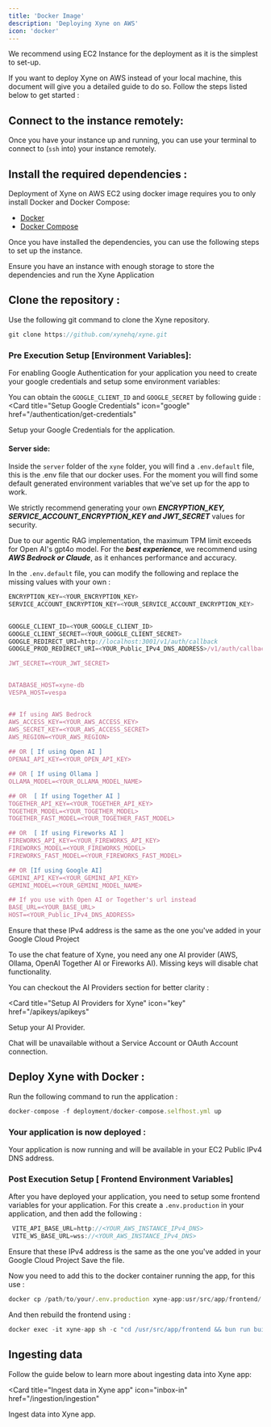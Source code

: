 ```yaml
---
title: 'Docker Image'
description: 'Deploying Xyne on AWS'
icon: 'docker'
---
```


<Tip>We recommend using EC2 Instance for the deployment as it is the simplest to set-up.</Tip>

If you want to deploy Xyne on AWS instead of your local machine, this document will give you a detailed guide to do so.
Follow the steps listed below to get started : 

## Connect to the instance remotely: 
Once you have your instance up and running, you can use your terminal to connect to (```ssh``` into) your instance remotely. 


## Install the required dependencies : 
Deployment of Xyne on AWS EC2 using docker image requires you to only install Docker and Docker Compose:


- [Docker](https://docs.docker.com/engine/install/) 
- [Docker Compose](https://docs.docker.com/compose/install/)

Once you have installed the dependencies, you can use the following steps to set up the instance.

<Warning>Ensure you have an instance with enough storage to store the dependencies and run the Xyne Application</Warning>


## Clone the repository : 

Use the following git command to clone the Xyne repository.
```javascript
git clone https://github.com/xynehq/xyne.git
```

### Pre Execution Setup [Environment Variables]:

For enabling Google Authentication for your application you need to create your google credentials and setup some environment variables: 

You can obtain the ```GOOGLE_CLIENT_ID``` and ```GOOGLE_SECRET``` by following guide : 
<Card
  title="Setup Google Credentials"
  icon="google"
  href="/authentication/get-credentials"
>
Setup your Google Credentials for the application.
</Card>

#### Server side: 
Inside the ```server``` folder of the ```xyne``` folder, you will find a ```.env.default``` file, this is the .env file that our docker uses.
For the moment you will find some default generated environment variables that we've set up for the app to work.

<Warning> We strictly recommend generating your own ***ENCRYPTION_KEY, SERVICE_ACCOUNT_ENCRYPTION_KEY and JWT_SECRET*** values for security.</Warning>


<Tip>Due to our agentic RAG implementation, the maximum TPM limit exceeds for Open AI's gpt4o model. 
 For the ***best experience***, we recommend using ***AWS Bedrock or Claude***, as it enhances performance and accuracy. </Tip>

In the ```.env.default``` file, you can modify the following and replace the missing values with your own :

```javascript .env.default file
ENCRYPTION_KEY=<YOUR_ENCRYPTION_KEY>
SERVICE_ACCOUNT_ENCRYPTION_KEY=<YOUR_SERVICE_ACCOUNT_ENCRYPTION_KEY> 

  
GOOGLE_CLIENT_ID=<YOUR_GOOGLE_CLIENT_ID>
GOOGLE_CLIENT_SECRET=<YOUR_GOOGLE_CLIENT_SECRET>
GOOGLE_REDIRECT_URI=http://localhost:3001/v1/auth/callback
GOOGLE_PROD_REDIRECT_URI=<YOUR_Public_IPv4_DNS_ADDRESS>/v1/auth/callback

JWT_SECRET=<YOUR_JWT_SECRET>


DATABASE_HOST=xyne-db
VESPA_HOST=vespa


## If using AWS Bedrock
AWS_ACCESS_KEY=<YOUR_AWS_ACCESS_KEY>
AWS_SECRET_KEY=<YOUR_AWS_ACCESS_SECRET>
AWS_REGION=<YOUR_AWS_REGION>
  
## OR [ If using Open AI ]
OPENAI_API_KEY=<YOUR_OPEN_API_KEY>

## OR [ If using Ollama ] 
OLLAMA_MODEL=<YOUR_OLLAMA_MODEL_NAME> 

## OR  [ If using Together AI ] 
TOGETHER_API_KEY=<YOUR_TOGETHER_API_KEY>
TOGETHER_MODEL=<YOUR_TOGETHER_MODEL>
TOGETHER_FAST_MODEL=<YOUR_TOGETHER_FAST_MODEL>

## OR  [ If using Fireworks AI ] 
FIREWORKS_API_KEY=<YOUR_FIREWORKS_API_KEY>
FIREWORKS_MODEL=<YOUR_FIREWORKS_MODEL>
FIREWORKS_FAST_MODEL=<YOUR_FIREWORKS_FAST_MODEL>

## OR [If using Google AI]
GEMINI_API_KEY=<YOUR_GEMINI_API_KEY> 
GEMINI_MODEL=<YOUR_GEMINI_MODEL_NAME>  

## If you use with Open AI or Together's url instead
BASE_URL=<YOUR_BASE_URL>
HOST=<YOUR_Public_IPv4_DNS_ADDRESS>
```

<Warning> Ensure that these IPv4 address is the same as the one you've added in your Google Cloud Project</Warning>


<Tip>To use the chat feature of Xyne, you need any one AI provider (AWS, Ollama, OpenAI Together AI or Fireworks AI). Missing keys will disable chat functionality.</Tip>

You can checkout the AI Providers section for better clarity : 

<Card
  title="Setup AI Providers for Xyne"
  icon="key"
  href="/apikeys/apikeys"
>
Setup your AI Provider.
</Card>

<Warning> Chat will be unavailable without a Service Account or OAuth Account connection. </Warning>

## Deploy Xyne with Docker  :

Run the following command to run the application :
```javascript 
docker-compose -f deployment/docker-compose.selfhost.yml up 
```

### Your application is now deployed : 

Your application is now running and will be available in your EC2 Public IPv4 DNS address.


### Post Execution Setup [ Frontend Environment Variables]
After you have deployed your application, you need to setup some frontend variables for your application.
For this create a ```.env.production``` in your application, and then add the following :

```javascript
 VITE_API_BASE_URL=http://<YOUR_AWS_INSTANCE_IPv4_DNS>
 VITE_WS_BASE_URL=wss://<YOUR_AWS_INSTANCE_IPv4_DNS>
```

<Warning> Ensure that these IPv4 address is the same as the one you've added in your Google Cloud Project</Warning>
Save the file.

Now you need to add this to the docker container running the app, for this use :

```javascript
docker cp /path/to/your/.env.production xyne-app:usr/src/app/frontend/.env.production
```

And then rebuild the frontend using :

```javascript
docker exec -it xyne-app sh -c "cd /usr/src/app/frontend && bun run build"
```

## Ingesting data 
Follow the guide below to learn more about ingesting data into Xyne app: 

<Card
  title="Ingest data in Xyne app"
  icon="inbox-in"
  href="/ingestion/ingestion"
>
Ingest data into Xyne app.
</Card>
